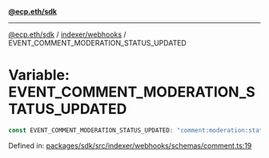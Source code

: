 [**@ecp.eth/sdk**](../../../index.mdx)

***

[@ecp.eth/sdk](/sdk-reference/index.mdx) / [indexer/webhooks](/sdk-reference/indexer/webhooks/index.mdx) / EVENT\_COMMENT\_MODERATION\_STATUS\_UPDATED

# Variable: EVENT\_COMMENT\_MODERATION\_STATUS\_UPDATED

```ts
const EVENT_COMMENT_MODERATION_STATUS_UPDATED: "comment:moderation:status:updated";
```

Defined in: [packages/sdk/src/indexer/webhooks/schemas/comment.ts:19](https://github.com/ecp-eth/comments-monorepo/blob/main/packages/sdk/src/indexer/webhooks/schemas/comment.ts#L19)
